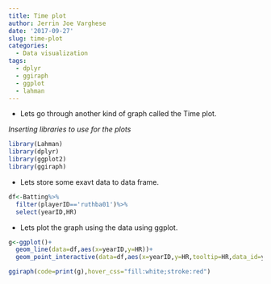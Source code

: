 ```yaml
---
title: Time plot
author: Jerrin Joe Varghese
date: '2017-09-27'
slug: time-plot
categories:
  - Data visualization
tags:
  - dplyr
  - ggiraph
  - ggplot
  - lahman
---
```


* Lets go through another kind of graph called the Time plot. 

_Inserting libraries to use for the plots_

```r
library(Lahman)
library(dplyr)
library(ggplot2)
library(ggiraph)
```


* Lets store some exavt data to data frame. 

```r
df<-Batting%>%
  filter(playerID=='ruthba01')%>%
  select(yearID,HR)
```


* Lets plot the graph using the data using ggplot. 

```r
g<-ggplot()+
  geom_line(data=df,aes(x=yearID,y=HR))+
  geom_point_interactive(data=df,aes(x=yearID,y=HR,tooltip=HR,data_id=yearID))

ggiraph(code=print(g),hover_css="fill:white;stroke:red")
```


